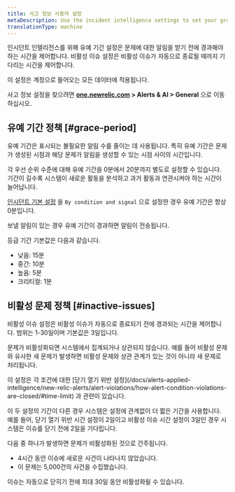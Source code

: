 ```yaml
---
title: 사고 정보 사용자 설정
metaDescription: Use the incident intelligence settings to set your grace period and inactive issue time policies.
translationType: machine
---
```


인시던트 인텔리전스를 위해 유예 기간 설정은 문제에 대한 알림을 받기 전에 경과해야 하는 시간을 제어합니다. 비활성 이슈 설정은 비활성 이슈가 자동으로 종료될 때까지 기다리는 시간을 제어합니다.

이 설정은 계정으로 들어오는 모든 데이터에 적용됩니다.

사고 정보 설정을 찾으려면 **[one.newrelic.com](https://one.newrelic.com) > Alerts & AI > General** 으로 이동하십시오.

## 유예 기간 정책 [#grace-period]

유예 기간은 표시되는 불필요한 알림 수를 줄이는 데 사용됩니다. 특히 유예 기간은 문제가 생성된 시점과 해당 문제가 알림을 생성할 수 있는 시점 사이의 시간입니다.

각 우선 순위 수준에 대해 유예 기간을 0분에서 20분까지 별도로 설정할 수 있습니다. 기간이 길수록 시스템이 새로운 활동을 분석하고 과거 활동과 연관시켜야 하는 시간이 늘어납니다.

[인시던트 기본 설정](/docs/alerts-applied-intelligence/new-relic-alerts/alert-policies/specify-when-alerts-create-incidents/#preference-options) 을 `By condition and signal` 으로 설정한 경우 유예 기간은 항상 0분입니다.

보낼 알림이 있는 경우 유예 기간이 경과하면 알림이 전송됩니다.

등급 기간 기본값은 다음과 같습니다.

* 낮음: 15분
* 중간: 10분
* 높음: 5분
* 크리티컬: 1분

## 비활성 문제 정책 [#inactive-issues]

비활성 이슈 설정은 비활성 이슈가 자동으로 종료되기 전에 경과되는 시간을 제어합니다. 범위는 1-30일이며 기본값은 3일입니다.

문제가 비활성화되면 시스템에서 집계되거나 상관되지 않습니다. 예를 들어 비활성 문제와 유사한 새 문제가 발생하면 비활성 문제와 상관 관계가 있는 것이 아니라 새 문제로 처리됩니다.

<Callout variant="tip">
  이 설정은 각 조건에 대한 [닫기 열기 위반 설정](/docs/alerts-applied-intelligence/new-relic-alerts/alert-violations/how-alert-condition-violations-are-closed/#time-limit) 과 관련이 있습니다.

  이 두 설정의 기간이 다른 경우 시스템은 설정에 관계없이 더 짧은 기간을 사용합니다. 예를 들어, 닫기 열기 위반 시간 설정이 2일이고 비활성 이슈 시간 설정이 3일인 경우 시스템은 이슈를 닫기 전에 2일을 기다립니다.
</Callout>

다음 중 하나가 발생하면 문제가 비활성화된 것으로 간주됩니다.

* 4시간 동안 이슈에 새로운 사건이 나타나지 않았습니다.
* 이 문제는 5,000건의 사건을 수집했습니다.

이슈는 자동으로 닫히기 전에 최대 30일 동안 비활성화될 수 있습니다.